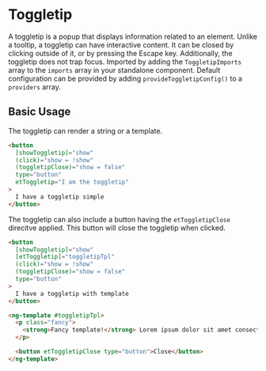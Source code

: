 # Toggletip

A toggletip is a popup that displays information related to an element. Unlike a tooltip, a toggletip can have interactive content.
It can be closed by clicking outside of it, or by pressing the Escape key. Additionally, the toggletip does not trap focus.
Imported by adding the `ToggletipImports` array to the `imports` array in your standalone component.
Default configuration can be provided by adding `provideToggletipConfig()` to a `providers` array.

## Basic Usage

The toggletip can render a string or a template.

```html
<button
  [showToggletip]="show"
  (click)="show = !show"
  (toggletipClose)="show = false"
  type="button"
  etToggletip="I am the toggletip"
>
  I have a toggletip simple
</button>
```

The toggletip can also include a button having the `etToggletipClose` direcitve applied. This button will close the toggletip when clicked.

```html
<button
  [showToggletip]="show"
  [etToggletip]="toggletipTpl"
  (click)="show = !show"
  (toggletipClose)="show = false"
  type="button"
>
  I have a toggletip with template
</button>

<ng-template #toggletipTpl>
  <p class="fancy">
    <strong>Fancy template!</strong> Lorem ipsum dolor sit amet consectetur adipisicing elit. Rerum, ipsam.
  </p>

  <button etToggletipClose type="button">Close</button>
</ng-template>
```
